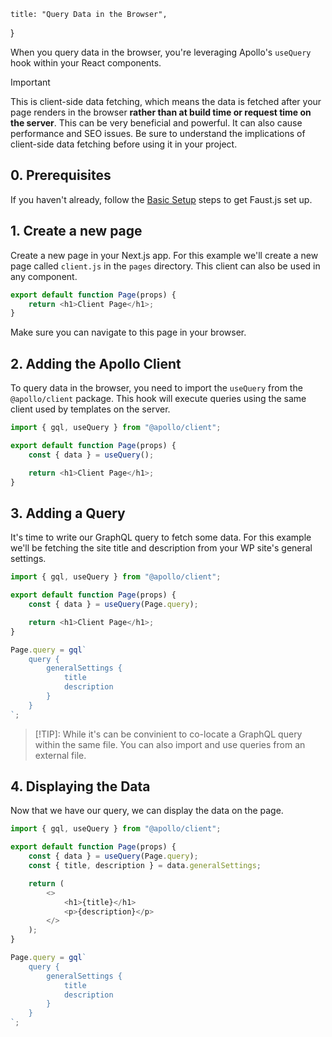     title: "Query Data in the Browser",

}

When you query data in the browser, you're leveraging Apollo's `useQuery` hook within your React components.

> [!IMPORTANT]
> This is client-side data fetching, which means the data is fetched after your page renders in the browser **rather than at build time or request time on the server**. This can be very beneficial and powerful. It can also cause performance and SEO issues. Be sure to understand the implications of client-side data fetching before using it in your project.

## 0. Prerequisites

If you haven't already, follow the [Basic Setup](/docs/how-to/basic-setup/) steps to get Faust.js set up.

## 1. Create a new page

Create a new page in your Next.js app. For this example we'll create a new page called `client.js` in the `pages` directory. This client can also be used in any component.

```js title="page/client.js"
export default function Page(props) {
	return <h1>Client Page</h1>;
}
```

Make sure you can navigate to this page in your browser.

## 2. Adding the Apollo Client

To query data in the browser, you need to import the `useQuery` from the `@apollo/client` package. This hook will execute queries using the same client used by templates on the server.

```js title="page/client.js" {1,4}
import { gql, useQuery } from "@apollo/client";

export default function Page(props) {
	const { data } = useQuery();

	return <h1>Client Page</h1>;
}
```

## 3. Adding a Query

It's time to write our GraphQL query to fetch some data. For this example we'll be fetching the site title and description from your WP site's general settings.

```js {4,9-17} title="page/client.js"
import { gql, useQuery } from "@apollo/client";

export default function Page(props) {
	const { data } = useQuery(Page.query);

	return <h1>Client Page</h1>;
}

Page.query = gql`
	query {
		generalSettings {
			title
			description
		}
	}
`;
```

> [!TIP]:
> While it's can be convinient to co-locate a GraphQL query within the same file. You can also import and use queries from an external file.

## 4. Displaying the Data

Now that we have our query, we can display the data on the page.

```js {5, 7-12} title="page/client.js"
import { gql, useQuery } from "@apollo/client";

export default function Page(props) {
	const { data } = useQuery(Page.query);
	const { title, description } = data.generalSettings;

	return (
		<>
			<h1>{title}</h1>
			<p>{description}</p>
		</>
	);
}

Page.query = gql`
	query {
		generalSettings {
			title
			description
		}
	}
`;
```
